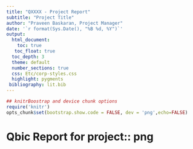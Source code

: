 ```yaml
---
title: "QXXXX - Project Report"
subtitle: "Project Title"
author: "Praveen Baskaran, Project Manager"
date: '`r format(Sys.Date(), "%B %d, %Y")`'
output:
  html_document:
    toc: true
   toc_float: true
  toc_depth: 3
  theme: default
  number_sections: true
  css: Etc/corp-styles.css
  highlight: pygments
 bibliography: lit.bib
---
```



```r
## knitrBoostrap and device chunk options
require('knitr')
opts_chunk$set(bootstrap.show.code = FALSE, dev = 'png',echo=FALSE)

```
Qbic Report for project:: png
================================


